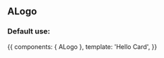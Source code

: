 
<Meta title="Design System/Atoms/ALogo" component={ALogo} />

## ALogo

### Default use:

<Canvas>
  <Story name="Default use">
    {{
        components: { ALogo },
        template: '<a-logo>Hello Card</a-logo>',
    }}
  </Story>
</Canvas>

<ArgsTable of={ALogo} />
